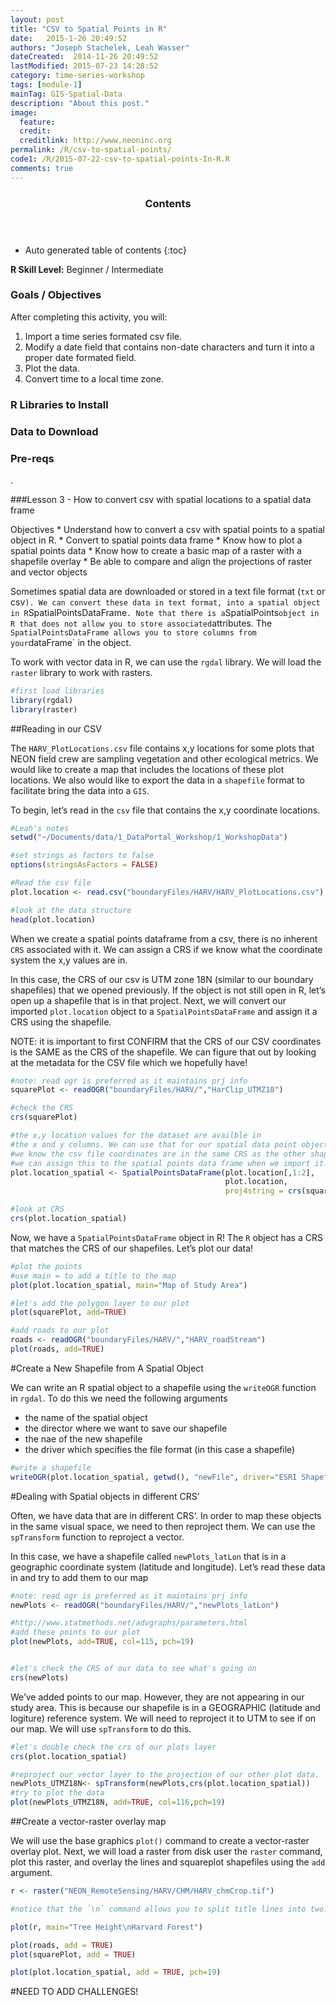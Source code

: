 ```yaml
---
layout: post
title: "CSV to Spatial Points in R"
date:   2015-1-26 20:49:52
authors: "Joseph Stachelek, Leah Wasser"
dateCreated:  2014-11-26 20:49:52
lastModified: 2015-07-23 14:28:52
category: time-series-workshop
tags: [module-1]
mainTag: GIS-Spatial-Data
description: "About this post."
image:
  feature: 
  credit: 
  creditlink: http://www.neoninc.org
permalink: /R/csv-to-spatial-points/
code1: /R/2015-07-22-csv-to-spatial-points-In-R.R
comments: true
---
```


<section id="table-of-contents" class="toc">
  <header>
    <h3>Contents</h3>
  </header>
<div id="drawer" markdown="1">
*  Auto generated table of contents
{:toc}
</div>
</section><!-- /#table-of-contents -->



<div id="objectives">
<strong>R Skill Level:</strong> Beginner / Intermediate

<h3>Goals / Objectives</h3>
After completing this activity, you will:
<ol>
<li>Import a time series formated csv file.</li>
<li>Modify a date field that contains non-date characters and turn it into a proper
date formated field.</li>
<li>Plot the data.</li>
<li>Convert time to a local time zone.</li>
</ol>

<h3>R Libraries to Install</h3>
<ul>

</ul>

<h3>Data to Download</h3>
 

<h3>Pre-reqs</h3>
<p>.</p>
</div>

###Lesson 3 - How to convert csv with spatial locations to a spatial data frame


Objectives
* Understand how to convert a csv with spatial points to a spatial object in R.
* Convert to spatial points data frame
* Know how to plot a spatial points data
* Know how to create a basic map of a raster with a shapefile overlay
* Be able to compare and align the projections of raster and vector objects


Sometimes spatial data are downloaded or stored in a text file format (`txt` or csv`).
We can convert these data in text format, into a spatial object in R `SpatialPointsDataFrame`. Note that there is a `SpatialPoints` object in R that does not
allow you to store associated `attributes. The `SpatialPointsDataFrame allows you to store
columns from your `dataFrame` in the object.

To work with vector data in R, we can use the `rgdal` library. We will load the `raster`
library to work with rasters. 

```r

#first load libraries
library(rgdal)
library(raster)

```

##Reading in our CSV

The `HARV_PlotLocations.csv` file contains x,y locations for some plots that 
NEON field crew are sampling vegetation and other ecological metrics. We would like
to create a map that includes the locations of these plot locations. We also would like
to export the data in a `shapefile` format to facilitate bring the data into a `GIS`.

To begin, let's read in the `csv` file that contains the x,y coordinate locations.

```r

#Leah's notes
setwd("~/Documents/data/1_DataPortal_Workshop/1_WorkshopData")

#set strings as factors to false
options(stringsAsFactors = FALSE)

#Read the csv file
plot.location <- read.csv("boundaryFiles/HARV/HARV_PlotLocations.csv")

#look at the data structure
head(plot.location)

```

When we create a spatial points dataframe from a csv, there is no inherent `CRS` associated
with it. We can assign a CRS if we know what the coordinate system the x,y values are in.

In this case, the CRS of our csv is UTM zone 18N (similar to our boundary shapefiles) that
we opened previously. If the object is not still open in R, let's open up a shapefile that is in that project. Next, we will convert our imported `plot.location` object to a `SpatialPointsDataFrame` and assign it a CRS using the shapefile.


NOTE: it is important to first CONFIRM that the CRS of our CSV coordinates is the 
SAME as the CRS of the shapefile. We can figure that out by looking at the metadata for
the CSV file which we hopefully have!

```r
#note: read ogr is preferred as it maintains prj info
squarePlot <- readOGR("boundaryFiles/HARV/","HarClip_UTMZ18")

#check the CRS
crs(squarePlot)

#the x,y location values for the dataset are availble in 
#the x and y columns. We can use that for our spatial data point object
#we know the csv file coordinates are in the same CRS as the other shapefiles.
#we can assign this to the spatial points data frame when we import it.
plot.location_spatial <- SpatialPointsDataFrame(plot.location[,1:2],
                                                plot.location,
                                                proj4string = crs(squarePlot))

#look at CRS
crs(plot.location_spatial)

```

Now, we have a `SpatialPointsDataFrame` object in R! The `R` object has a CRS that matches
the CRS of our shapefiles. Let's plot our data!


```r

#plot the points
#use main = to add a title to the map
plot(plot.location_spatial, main="Map of Study Area")

#let's add the polygon layer to our plot
plot(squarePlot, add=TRUE)

#add roads to our plot
roads <- readOGR("boundaryFiles/HARV/","HARV_roadStream")
plot(roads, add=TRUE)

```

#Create a New Shapefile from A Spatial Object

We can write an R spatial object to a shapefile using the `writeOGR` function 
in `rgdal`. To do this we need the following arguments

* the name of the spatial object
* the director where we want to save our shapefile
* the nae of the new shapefile
* the driver which specifies the file format (in this case a shapefile)


```r
#write a shapefile
writeOGR(plot.location_spatial, getwd(), "newFile", driver="ESRI Shapefile")

```

#Dealing with Spatial objects in different CRS'

Often, we have data that are in different CRS'. In order to map these objects
in the same visual space, we need to then reproject them. We can use the 
`spTransform` function to reproject a vector.

In this case, we have a shapefile called `newPlots_latLon` that is in a 
geographic coordinate system (latitude and longitude). Let's read these data in
and try to add them to our map

```r

#note: read ogr is preferred as it maintains prj info
newPlots <- readOGR("boundaryFiles/HARV/","newPlots_latLon")

#http://www.statmethods.net/advgraphs/parameters.html
#add these points to our plot
plot(newPlots, add=TRUE, col=115, pch=19)


#let's check the CRS of our data to see what's going on
crs(newPlots)


```

We've added points to our map. However, they are not appearing in our study area.
This is because our shapefile is in a GEOGRAPHIC (latitude and logiture) reference system.
We will need to reproject it to UTM to see if on our map. We will use `spTransform` to do
this.


```r

#let's double check the crs of our plots layer
crs(plot.location_spatial)

#reproject our vector layer to the projection of our other plot data.
newPlots_UTMZ18N<- spTransform(newPlots,crs(plot.location_spatial))
#try to plot the data
plot(newPlots_UTMZ18N, add=TRUE, col=116,pch=19)


```

##Create a vector-raster overlay map

We will use the base graphics `plot()` command to create a vector-raster overlay plot. 
Next, we will load a raster from disk user the `raster` command, plot this raster, and overlay the lines and squareplot shapefiles using the `add` argument. 

```r

r <- raster("NEON_RemoteSensing/HARV/CHM/HARV_chmCrop.tif")

#notice that the `\n` command allows you to split title lines into two.

plot(r, main="Tree Height\nHarvard Forest")

plot(roads, add = TRUE)
plot(squarePlot, add = TRUE)

plot(plot.location_spatial, add = TRUE, pch=19)

```

#NEED TO ADD CHALLENGES!